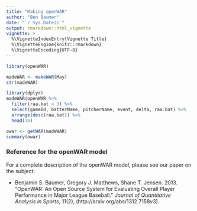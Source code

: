 ```yaml
---
title: "Making openWAR"
author: "Ben Baumer"
date: "`r Sys.Date()`"
output: rmarkdown::html_vignette
vignette: >
  %\VignetteIndexEntry{Vignette Title}
  %\VignetteEngine{knitr::rmarkdown}
  %\VignetteEncoding{UTF-8}
---
```


```r
library(openWAR)
```

```r
madeWAR <- makeWAR(May)
str(madeWAR)
```

```r
library(dplyr)
madeWAR$openWAR %>%
  filter(raa.bat > 3) %>%
  select(gameId, batterName, pitcherName, event, delta, raa.bat) %>%
  arrange(desc(raa.bat)) %>%
  head(10)
```


```r
owar <- getWAR(madeWAR)
summary(owar)
```

### Reference for the openWAR model

For a complete description of the openWAR model, please see our paper on the subject:

* Benjamin S. Baumer, Gregory J. Matthews, Shane T. Jensen. 2013. "OpenWAR: An Open Source System for Evaluating Overall Player Performance in Major League Baseball." *Journal of Quantitative Analysis in Sports*, 11(2), (http://arxiv.org/abs/1312.7158v3).
